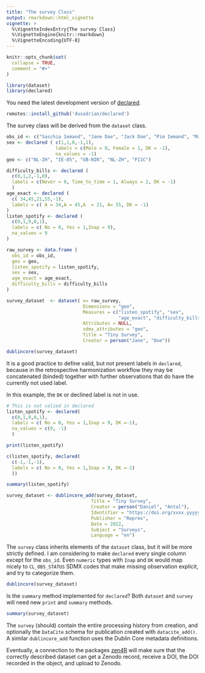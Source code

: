 ```yaml
---
title: "The survey Class"
output: rmarkdown::html_vignette
vignette: >
  %\VignetteIndexEntry{The survey Class}
  %\VignetteEngine{knitr::rmarkdown}
  %\VignetteEncoding{UTF-8}
---
```


```r
knitr::opts_chunk$set(
  collapse = TRUE,
  comment = "#>"
)
```

```r
library(dataset)
library(declared)
```

You need the latest development version of [declared](https://github.com/dusadrian/declared).

```r
remotes::install_github('dusadrian/declared')
```
The survey class will be derived from the `dataset` class. 

```r
obs_id <- c("Saschia Iemand", "Jane Doe", "Jack Doe", "Pim Iemand", "Matti Virtanen" )
sex <- declared ( c(1,1,0,-1,1), 
                  labels = c(Male = 0, Female = 1, DK = -1), 
                  na_values = -1)
geo <- c("NL-ZH", "IE-05", "GB-NIR", "NL-ZH", "FI1C")
```

```r
difficulty_bills <- declared (
  c(0,1,2,-1,0), 
  labels = c(Never = 0, Time_to_time = 1, Always = 2, DK = -1)
  )
age_exact <- declared (
  c( 34,45,21,55,-1), 
  labels = c( A = 34,A = 45,A  = 21, A= 55, DK = -1)
)
listen_spotify <- declared (
  c(0,1,9,0,1),
  labels = c( No = 0, Yes = 1,Inap = 9), 
  na_values = 9
)
```

```r
raw_survey <- data.frame ( 
  obs_id = obs_id, 
  geo = geo, 
  listen_spotify = listen_spotify,
  sex = sex,
  age_exact = age_exact, 
  difficulty_bills = difficulty_bills
)

survey_dataset  <- dataset( x= raw_survey,
                            Dimensions = "geo", 
                            Measures = c("listen_spotify", "sex",
                                         "age_exact", "difficulty_bills"), 
                            Attributes = NULL, 
                            sdmx_attributes = "geo", 
                            Title = "Tiny Survey", 
                            Creator = person("Jane", "Doe"))
```

```r
dublincore(survey_dataset)
```

It is a good practice to define valid, but not present labels in `declared`, because in the retrospective harmonization workflow they may be concatenated (binded) together with further observations that do have the currently not used label. 

In this example, the `DK` or declined label is not in use.

```r
# This is not valied in declared
listen_spotify <- declared(
  c(0,1,9,0,1),
  labels = c( No = 0, Yes = 1,Inap = 9, DK =-1), 
  na_values = c(9, -1)
  )
```



```r
print(listen_spotify)
```


```r
c(listen_spotify, declared(
  c(-1,-1,-1),
  labels = c( No = 0, Yes = 1,Inap = 9, DK =-1)
  ))
```

```r
summary(listen_spotify)
```


```r
survey_dataset <- dublincore_add(survey_dataset, 
                               Title = "Tiny Survey", 
                               Creator = person("Daniel", "Antal"), 
                               Identifier = "https://doi.org/xxxx.yyyyy",
                               Publisher = "Reprex", 
                               Date = 2022, 
                               Subject = "Surveys", 
                               Language = "en")
```

The `survey` class inherits elements of the `dataset` class, but it will be more strictly defined.  I am considering to make  `declared` every single column except for the `obs_id`. Even `numeric` types with `Inap` and `DK` would map nicely to `CL_OBS_STATUS` SDMX codes that make missing observation explicit, and try to categorize them.

```r
dublincore(survey_dataset)
```

Is the `summary` method implemented for `declared`? Both `dataset` and `survey` will need new `print` and `summary` methods.

```r
summary(survey_dataset)
```
The `survey` (should) contain the entire processing history from creation, and optionally the `DataCite` schema for publication created with `datacite_add()`.  A similar `dublincore_add` function uses the Dublin Core metadata definitions.

Eventually, a connection to the packages [zen4R](https://github.com/eblondel/zen4R) will make sure that the correctly described dataset can get a Zenodo record, receive a DOI, the DOI recorded in the object, and upload to Zenodo.
